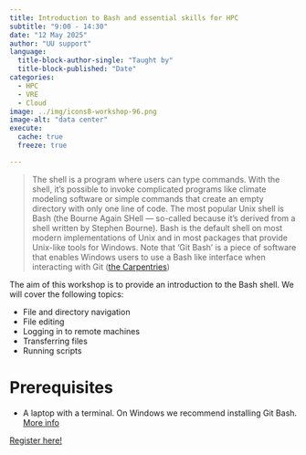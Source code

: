 ```yaml
---
title: Introduction to Bash and essential skills for HPC
subtitle: "9:00 - 14:30"
date: "12 May 2025"
author: "UU support"
language: 
  title-block-author-single: "Taught by"
  title-block-published: "Date"
categories:
  - HPC
  - VRE
  - Cloud
image: ../img/icons8-workshop-96.png
image-alt: "data center"
execute: 
  cache: true
  freeze: true

---
```


> The shell is a program where users can type commands. With the shell, it’s possible to invoke complicated programs like climate modeling software or simple commands that create an empty directory with only one line of code. The most popular Unix shell is Bash (the Bourne Again SHell — so-called because it’s derived from a shell written by Stephen Bourne). Bash is the default shell on most modern implementations of Unix and in most packages that provide Unix-like tools for Windows. Note that ‘Git Bash’ is a piece of software that enables Windows users to use a Bash like interface when interacting with Git ([the Carpentries](https://software-carpentry.org/lessons/))

The aim of this workshop is to provide an introduction to the Bash shell. We will cover the following topics:

- File and directory navigation
- File editing
- Logging in to remote machines
- Transferring files
- Running scripts

# Prerequisites

- A laptop with a terminal. On Windows we recommend installing Git Bash. [More info](https://utrechtuniversity.github.io/workshop-computational-reproducibility/chapters/terminal.html)

<a href="https://bookings.uu.nl/event/4346936" class="button">Register here!</a>
